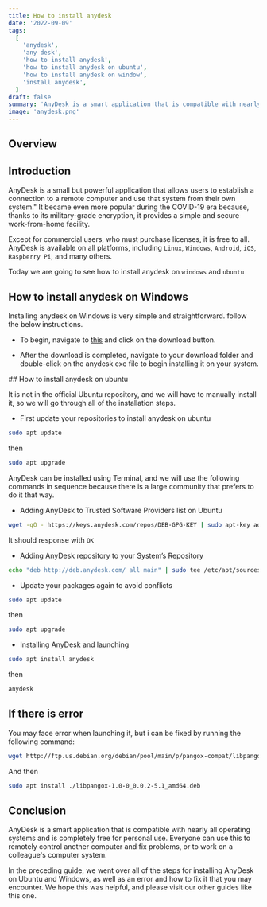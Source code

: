 ```yaml
---
title: How to install anydesk
date: '2022-09-09'
tags:
  [
    'anydesk',
    'any desk',
    'how to install anydesk',
    'how to install anydesk on ubuntu',
    'how to install anydesk on window',
    'install anydesk',
  ]
draft: false
summary: 'AnyDesk is a smart application that is compatible with nearly all operating systems and is completely free for personal use.'
image: 'anydesk.png'
---
```



<ImageComponent
  src="/static/images/anydesk.png"
  width="90%"
  height="90%"
  alt="Anydesk illustration"
/>

## Overview

<TOCInline toc={props.toc} exclude="Overview" toHeading={2} />

## Introduction

AnyDesk is a small but powerful application that allows users to establish a connection to a remote computer and use that system from their own system." It became even more popular during the COVID-19 era because, thanks to its military-grade encryption, it provides a simple and secure work-from-home facility.

Except for commercial users, who must purchase licenses, it is free to all. AnyDesk is available on all platforms, including `Linux`, `Windows`, `Android`, `iOS`, `Raspberry Pi`, and many others.

Today we are going to see how to install anydesk on `windows` and `ubuntu`

## How to install anydesk on Windows

Installing anydesk on Windows is very simple and straightforward. follow the below instructions.

- To begin, navigate to [this](https://anydesk.com/en/downloads/windows) and click on the download button.

- After the download is completed, navigate to your download folder and double-click on the anydesk exe file to begin installing it on your system.

<GoogleScript path="install-anydesk" />
## How to install anydesk on ubuntu

It is not in the official Ubuntu repository, and we will have to manually install it, so we will go through all of the installation steps.

- First update your repositories to install anydesk on ubuntu

```bash
sudo apt update
```

then

```bash
sudo apt upgrade
```

AnyDesk can be installed using Terminal, and we will use the following commands in sequence because there is a large community that prefers to do it that way.

- Adding AnyDesk to Trusted Software Providers list on Ubuntu

```bash
wget -qO - https://keys.anydesk.com/repos/DEB-GPG-KEY | sudo apt-key add -
```

It should response with `OK`

- Adding AnyDesk repository to your System’s Repository

```bash
echo "deb http://deb.anydesk.com/ all main" | sudo tee /etc/apt/sources.list.d/anydesk-stable.list
```

- Update your packages again to avoid conflicts

```bash
sudo apt update
```

then

```bash
sudo apt upgrade
```

- Installing AnyDesk and launching

```bash
sudo apt install anydesk
```

then

```bash
anydesk
```

## If there is error

You may face error when launching it, but i can be fixed by running the following command:

```bash
wget http://ftp.us.debian.org/debian/pool/main/p/pangox-compat/libpangox-1.0-0_0.0.2-5.1_amd64.deb
```

And then

```bash
sudo apt install ./libpangox-1.0-0_0.0.2-5.1_amd64.deb
```

## Conclusion

AnyDesk is a smart application that is compatible with nearly all operating systems and is completely free for personal use. Everyone can use this to remotely control another computer and fix problems, or to work on a colleague's computer system.

In the preceding guide, we went over all of the steps for installing AnyDesk on Ubuntu and Windows, as well as an error and how to fix it that you may encounter. We hope this was helpful, and please visit our other guides like this one.
